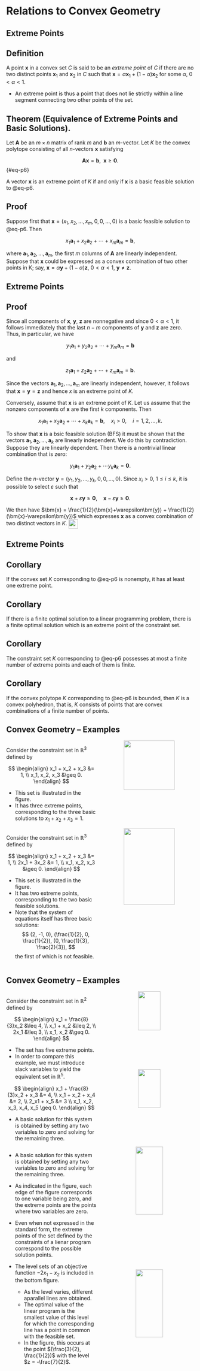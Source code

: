 # Relations to Convex Geometry

## Extreme Points {.smaller}

::: {.callout-tip icon=false}
## Definition
A point $\bm{x}$ in a convex set $C$ is said to be an _extreme point_ of $C$ if
there are no two distinct points $\bm{x}_1$ and $\bm{x}_2$ in $C$ such that
$\bm{x} = \alpha \bm{x}_1 + (1-\alpha)\bm{x}_2$ for some $\alpha$, $0 < \alpha <
1$.
:::

* An extreme point is thus a point that does not lie strictly within a line
segment connecting two other points of the set.

::: {.callout-tip icon=false}
## Theorem (Equivalence of Extreme Points and Basic Solutions).
Let $\bm{A}$ be an $m \times n$ matrix of rank $m$ and $\bm{b}$ an $m$-vector.
Let $K$ be the convex polytope consisting of all $n$-vectors $\bm{x}$ satisfying 

$$ \bm{Ax} = \bm{b}, \;\; \bm{x} \geq \bm{0}. $$ {#eq-p6}

A vector $\bm{x}$ is an extreme point of $K$ if and only if $\bm{x}$ is a basic
feasible solution to @eq-p6.
:::

::: {.callout-note icon=false}
## Proof
Suppose first that $\bm{x} = (x_1, x_2, \ldots, x_m, 0, 0, \ldots, 0)$ is a
basic feasible solution to @eq-p6. Then 

$$ x_1 \bm{a}_1 + x_2\bm{a}_2 + \cdots + x_m\bm{a}_m = \bm{b}, $$ 

where $\bm{a}_1, \bm{a}_2, \ldots, \bm{a}_m$, the first $m$ columns of $\bm{A}$
are linearly independent. Suppose that $\bm{x}$ could be expressed as a convex
combination of two other points in K; say, $\bm{x} = \alpha \bm{y} +
(1-\alpha)\bm{z}$, $0 < \alpha < 1$, $\bm{y} \neq \bm{z}$.
:::


## Extreme Points {.smaller}

::: {.callout-note icon=false}
## Proof
Since all components of $\bm{x}$, $\bm{y}$, $\bm{z}$ are nonnegative and since
$0 < \alpha < 1$, it follows immediately that the last $n-m$ components of
$\bm{y}$ and $\bm{z}$ are zero. Thus, in particular, we have 

$$ y_1\bm{a}_1 + y_2\bm{a}_2 + \cdots + y_m\bm{a}_m = \bm{b} $$

and 

$$ z_1\bm{a}_1 + z_2\bm{a}_2 + \cdots + z_m\bm{a}_m = \bm{b}. $$

Since the vectors $\bm{a}_1, \bm{a}_2, \ldots, \bm{a}_m$ are linearly
independent, however, it follows that $\bm{x} = \bm{y} = \bm{z}$ and hence $x$
is an extreme point of $K$.

Conversely, assume that $\bm{x}$ is an extreme point of $K$. Let us assume that
the nonzero components of $\bm{x}$ are the first $k$ components. Then

$$ x_1\bm{a}_1 + x_2\bm{a}_2 + \cdots + x_k\bm{a}_k = \bm{b}, \quad x_i > 0,
\quad i = 1, 2, \ldots, k. $$

To show that $\bm{x}$ is a bsic feasible solution (BFS) it must be shown that
the vectors $\bm{a}_1, \bm{a}_2, \ldots, \bm{a}_k$ are linearly independent. We
do this by contradiction. Suppose they are linearly dependent. Then there is a
nontrivial linear combination that is zero: 

$$ y_1\bm{a}_1 + y_2\bm{a}_2 + \cdots y_k\bm{a}_k = \bm{0}. $$

Define the $n$-vector $\bm{y} = (y_1, y_2, \ldots, y_k, 0, 0, \ldots, 0)$. Since
$x_i > 0$, $1 \leq i \leq k$, it is possible to select $\varepsilon$ such that 

$$ \bm{x} + \varepsilon \bm{y} \geq \bm{0}, \quad \bm{x} - \varepsilon \bm{y}
\geq \bm{0}. $$


We then have $\bm{x} = \frac{1}{2}(\bm{x}+\varepsilon\bm{y}) +
\frac{1}{2}(\bm{x}-\varepsilon\bm{y})$ which expresses $\bm{x}$ as a convex
combination of two distinct vectors in $K$. <img src="contents/assets/66x71.png"
width=25mm style="vertical-align:middle" />
:::


## Extreme Points {.smaller}

::: {.callout-tip icon=false}
## Corollary
If the convex set $K$ corresponding to @eq-p6 is nonempty, it has at least one
extreme point.
:::

::: {.callout-tip icon=false}
## Corollary
If there is a finite optimal solution to a linear programming problem, there is
a finite optimal solution which is an extreme point of the constraint set.
:::

::: {.callout-tip icon=false}
## Corollary
The constraint set $K$ corresponding to @eq-p6 possesses at most a finite number
of extreme points and each of them is finite.
:::

::: {.callout-tip icon=false}
## Corollary
If the convex polytope $K$ corresponding to @eq-p6 is bounded, then $K$ is a
convex polyhedron, that is, $K$ consists of points that are convex combinations
of a finite number of points.
:::

## Convex Geometry &#8211; Examples {.smaller}

::: {.r-stack}

:::: {.columns .fragment .fade-out}

::: {.column width="50%"}

::: {.callout-important appearance="minimal"}
Consider the constraint set in $\mathbb{R}^3$ defined by

$$
\begin{align}
x_1 + x_2 + x_3 &= 1, \\
x_1, x_2, x_3 &\geq 0.
\end{align}
$$

* This set is illustrated in the figure.
* It has three extreme points, corresponding to the three basic solutions to
$x_1 + x_2 + x_3 = 1$.
:::

:::

::: {.column width="50%"}
<center><img src="contents/assets/ex1_feasible.png" width="75%" /></center>
:::

::::


:::: {.columns .fragment .fade-in}

::: {.column width="50%"}

::: {.callout-important appearance="minimal"}
Consider the constraint set in $\mathbb{R}^3$ defined by

$$
\begin{align}
x_1 + x_2 + x_3 &= 1, \\
2x_1 + 3x_2 &= 1, \\
x_1, x_2, x_3 &\geq 0.
\end{align}
$$

* This set is illustrated in the figure.
* It has two extreme points, corresponding to the two basic feasible solutions.
* Note that the system of equations itself has three basic solutions:
$$ (2, -1, 0), (\frac{1}{2}, 0, \frac{1}{2}), (0, \frac{1}{3}, \frac{2}{3}), $$
the first of which is not feasible.
:::

:::

::: {.column width="50%"}
<center><img src="contents/assets/ex2_feasible.png" width="75%" /></center>
:::

::::

:::


## Convex Geometry &#8211; Examples {.smaller}

::: {.r-stack}

:::: {.columns .fragment .fade-out}

::: {.column width="50%"}



::: {.callout-important appearance="minimal"}
Consider the constraint set in $\mathbb{R}^2$ defined by

$$
\begin{align}
x_1 + \frac{8}{3}x_2 &\leq 4, \\
x_1 + x_2 &\leq 2, \\
2x_1 &\leq 3, \\
x_1, x_2 &\geq 0.
\end{align}
$$

* The set has five extreme points.
* In order to compare this example, we must introduce slack variables to yield
the equivalent set in $\mathbb{R}^5$.

$$
\begin{align}
x_1 + \frac{8}{3}x_2 + x_3 &= 4, \\
x_1 + x_2 + x_4 &= 2, \\
2_x1 + x_5 &= 3 \\
x_1, x_2, x_3, x_4, x_5 \geq 0.
\end{align}
$$
:::

::: {.callout-important appearance="minimal"}

* A basic solution for this system is obtained by setting any two variables to
zero and solving for the remaining three.
:::


:::


::: {.column width="50%"}
<center><img src="contents/assets/ex3_feasible1.png" width="50%" /></center>

<center><img src="contents/assets/ex3_feasible2.png" width="50%" /></center>
:::

::::


:::: {.columns .fragment}

::: {.column width="50%"}

::: {.callout-important appearance="minimal"}

* A basic solution for this system is obtained by setting any two variables to
zero and solving for the remaining three.

* As indicated in the figure, each edge of the figure corresponds to one
variable being zero, and the extreme points are the points where two variables
are zero.
:::

::: {.callout-warning appearance="minimal"}
* Even when not expressed in the standard form, the extreme points of the set
defined by the constraints of a lienar program correspond to the possible
solution points.

* The level sets of an objective function $-2x_1 - x_2$ is included in the
bottom figure.
  - As the level varies, different aparallel lines are obtained.
  - The optimal value of the linear program is the smallest value of this level
    for which the corresponding line has a point in common with the feasible
    set.
  - In the figure, this occurs at the point $(\frac{3}{2}, \frac{1}{2})$ with
    the level $z = -\frac{7}{2}$.
:::


:::


::: {.column width="50%"}
<center><img src="contents/assets/ex3_feasible1.png" width="55%" /></center>

<center><img src="contents/assets/ex3_feasible2.png" width="55%" /></center>
:::

::::


:::
